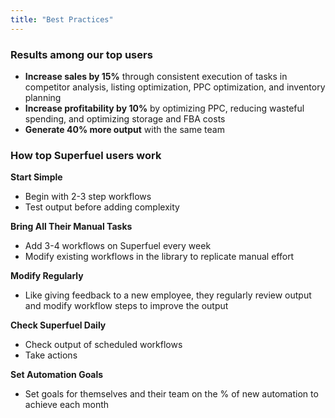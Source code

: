 ```yaml
---
title: "Best Practices"
---
```


### **Results among our top users**

- **Increase sales by 15%** through consistent execution of tasks in competitor analysis, listing optimization, PPC optimization, and inventory planning
- **Increase profitability by 10%** by optimizing PPC, reducing wasteful spending, and optimizing storage and FBA costs
- **Generate 40% more output** with the same team

### **How top Superfuel users work**

**Start Simple**

- Begin with 2-3 step workflows
- Test output before adding complexity

**Bring All Their Manual Tasks**

- Add 3-4 workflows on Superfuel every week
- Modify existing workflows in the library to replicate manual effort

**Modify Regularly**

- Like giving feedback to a new employee, they regularly review output and modify workflow steps to improve the output

**Check Superfuel Daily**

- Check output of scheduled workflows
- Take actions

**Set Automation Goals**

- Set goals for themselves and their team on the % of new automation to achieve each month